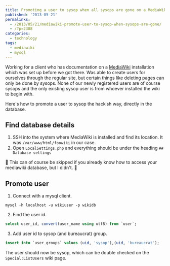 ---
title: Promoting a user to sysop when all sysops are gone on a MediaWiki installation
published: '2013-05-21'
permalinks:
  - /2013/05/21/mediawiki-promote-user-to-sysop-when-sysops-are-gone/
  - /?p=2308
categories:
  - technology
tags:
  - mediawiki
  - mysql
---

Working for a client who has documentation on a [MediaWiki](http://www.mediawiki.org/wiki/MediaWiki) installation which was set up before we got there. Was able to create users for ourselves through the regular site, but certain things like deleting pages can only be done by sysops. None of our newly registered users are of course sysops and the only existing sysop user is from whoever installed the wiki to begin with.

Here's how to promote a user to sysop the hackish way, directly in the database.

## Find database details

1. SSH into the system where MediaWiki is installed and find its location. It was `/var/www/html/foowiki` in our case.
2. Open `LocalSettings.php` and everything should be under the heading `## Database settings`

<Note>
  📝 This can of course be skipped if you already know how to access your
  mediawiki database, but I didn't. 🙂
</Note>

## Promote user

1. Connect with a mysql client.

```dos
mysql -h localhost -u wikiuser -p wikidb
```

2. Find the user id.

```sql
select user_id, convert(user_name using utf8) from `user`;
```

3. Add user id to sysop (and bureaucrat) group.

```sql
insert into `user_groups` values (uid, 'sysop'),(uid, 'bureaucrat');
```

The user should now be sysop, which can be double checked on the `Special:ListUsers` wiki page.
